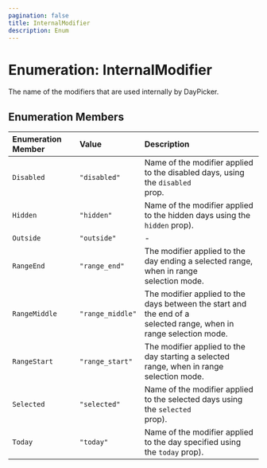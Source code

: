 ```yaml
---
pagination: false
title: InternalModifier
description: Enum
---
```


# Enumeration: InternalModifier

The name of the modifiers that are used internally by DayPicker.

## Enumeration Members

| Enumeration Member | Value | Description |
| :------ | :------ | :------ |
| `Disabled` | `"disabled"` | Name of the modifier applied to the disabled days, using the `disabled`<br />prop. |
| `Hidden` | `"hidden"` | Name of the modifier applied to the hidden days using the `hidden` prop). |
| `Outside` | `"outside"` | - |
| `RangeEnd` | `"range_end"` | The modifier applied to the day ending a selected range, when in range<br />selection mode. |
| `RangeMiddle` | `"range_middle"` | The modifier applied to the days between the start and the end of a<br />selected range, when in range selection mode. |
| `RangeStart` | `"range_start"` | The modifier applied to the day starting a selected range, when in range<br />selection mode. |
| `Selected` | `"selected"` | Name of the modifier applied to the selected days using the `selected`<br />prop). |
| `Today` | `"today"` | Name of the modifier applied to the day specified using the `today` prop). |
